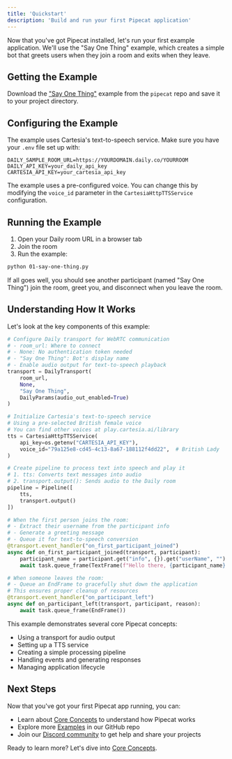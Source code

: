 ```yaml
---
title: 'Quickstart'
description: 'Build and run your first Pipecat application'
---
```


Now that you've got Pipecat installed, let's run your first example application. We'll use the "Say One Thing" example, which creates a simple bot that greets users when they join a room and exits when they leave.

## Getting the Example

Download the ["Say One Thing"](https://github.com/pipecat-ai/pipecat/raw/main/examples/foundational/01-say-one-thing.py) example from the `pipecat` repo and save it to your project directory.

## Configuring the Example

The example uses Cartesia's text-to-speech service. Make sure you have your `.env` file set up with:

```env
DAILY_SAMPLE_ROOM_URL=https://YOURDOMAIN.daily.co/YOURROOM
DAILY_API_KEY=your_daily_api_key
CARTESIA_API_KEY=your_cartesia_api_key
```

The example uses a pre-configured voice. You can change this by modifying the `voice_id` parameter in the `CartesiaHttpTTSService` configuration.

## Running the Example

1. Open your Daily room URL in a browser tab
2. Join the room
3. Run the example:

```bash
python 01-say-one-thing.py
```

If all goes well, you should see another participant (named "Say One Thing") join the room, greet you, and disconnect when you leave the room.

## Understanding How It Works

Let's look at the key components of this example:

```python
# Configure Daily transport for WebRTC communication
# - room_url: Where to connect
# - None: No authentication token needed
# - "Say One Thing": Bot's display name
# - Enable audio output for text-to-speech playback
transport = DailyTransport(
    room_url,
    None,
    "Say One Thing",
    DailyParams(audio_out_enabled=True)
)

# Initialize Cartesia's text-to-speech service
# Using a pre-selected British female voice
# You can find other voices at play.cartesia.ai/library
tts = CartesiaHttpTTSService(
    api_key=os.getenv("CARTESIA_API_KEY"),
    voice_id="79a125e8-cd45-4c13-8a67-188112f4dd22",  # British Lady
)

# Create pipeline to process text into speech and play it
# 1. tts: Converts text messages into audio
# 2. transport.output(): Sends audio to the Daily room
pipeline = Pipeline([
    tts,
    transport.output()
])

# When the first person joins the room:
# - Extract their username from the participant info
# - Generate a greeting message
# - Queue it for text-to-speech conversion
@transport.event_handler("on_first_participant_joined")
async def on_first_participant_joined(transport, participant):
    participant_name = participant.get("info", {}).get("userName", "")
    await task.queue_frame(TextFrame(f"Hello there, {participant_name}!"))

# When someone leaves the room:
# - Queue an EndFrame to gracefully shut down the application
# This ensures proper cleanup of resources
@transport.event_handler("on_participant_left")
async def on_participant_left(transport, participant, reason):
    await task.queue_frame(EndFrame())
```

This example demonstrates several core Pipecat concepts:

- Using a transport for audio output
- Setting up a TTS service
- Creating a simple processing pipeline
- Handling events and generating responses
- Managing application lifecycle

## Next Steps

Now that you've got your first Pipecat app running, you can:

- Learn about [Core Concepts](/core-concepts/overview) to understand how Pipecat works
- Explore more [Examples](https://github.com/pipecat-ai/pipecat/tree/main/examples) in our GitHub repo
- Join our [Discord community](https://discord.gg/pipecat) to get help and share your projects

Ready to learn more? Let's dive into [Core Concepts](/core-concepts/overview).
